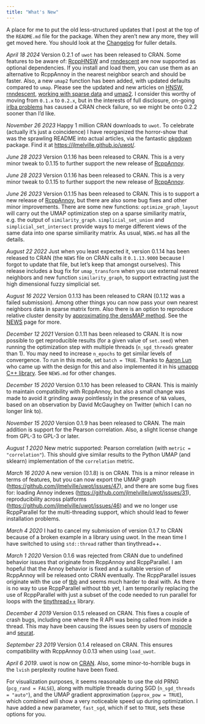 ```yaml
---
title: "What's New"
---
```


A place for me to put the old less-structured updates that I post at the top of
the `README.md` file for the package. When they aren't new any more, they will
get moved here. You should look at the
[Changelog](https://jlmelville.github.io/uwot/news/index.html) for fuller 
details.

*April 18 2024* Version 0.2.1 of `uwot` has been released to CRAN. Some features 
to be aware of: [RcppHNSW](https://cran.r-project.org/package=rnndescent) and
[rnndescent](https://cran.r-project.org/package=rnndescent) are now supported as
optional dependencies. If you install and load them, you can use them as an
alternative to RcppAnnoy in the nearest neighbor search and should be faster.
Also, a new `umap2` function has been added, with updated defaults compared to
`umap`. Please see the updated and new articles on
[HNSW](https://jlmelville.github.io/uwot/articles/hnsw-umap.html), 
[rnndescent](https://jlmelville.github.io/uwot/articles/rnndescent-umap.html),
[working with sparse data](https://jlmelville.github.io/uwot/articles/sparse-data-example.html)
and [umap2](https://jlmelville.github.io/uwot/articles/umap2.html). I consider
this worthy of moving from `0.1.x` to `0.2.x`, but in the interests of full
disclosure, on-going
[irlba problems](https://github.com/jlmelville/uwot/issues/115) has caused a
CRAN check failure, so we might be onto 0.2.2 sooner than I'd like.

*November 26 2023* Happy 1 million CRAN downloads to `uwot`. To celebrate 
(actually it's just a coincidence) I have reorganized the horror-show that was
the sprawling README into actual articles, via the fantastic
[pkgdown](https://pkgdown.r-lib.org/) package. Find it at
<https://jlmelville.github.io/uwot/>.

*June 28 2023* Version 0.1.16 has been released to CRAN. This is a very minor
tweak to 0.1.15 to further support the new release of [RcppAnnoy](https://cran.r-project.org/package=RcppAnnoy).

*June 28 2023* Version 0.1.16 has been released to CRAN. This is a very minor
tweak to 0.1.15 to further support the new release of 
[RcppAnnoy](https://cran.r-project.org/package=RcppAnnoy).

*June 26 2023* Version 0.1.15 has been released to CRAN. This is to support a
new release of [RcppAnnoy](https://cran.r-project.org/package=RcppAnnoy), but
there are also some bug fixes and other minor improvements. There are some new
functions: `optimize_graph_layout` will carry out the UMAP optimization
step on a sparse similiarity matrix, e.g. the output of `similarity_graph`.
`simplicial_set_union` and `simplicial_set_intersect` provide ways to merge 
different views of the same data into one sparse similiarity matrix. As usual,
`NEWS.md` has all the details.

*August 22 2022* Just when you least expected it, version 0.1.14 has been 
released to CRAN (the `NEWS` file on CRAN calls it `0.1.13.9000` because I
forgot to update that file, but let's keep that amongst ourselves). This release
includes a bug fix for `umap_transform` when you use external nearest neighbors
and new function `similarity_graph`, to support extracting just the high
dimensional fuzzy simplicial set.

*August 16 2022* Version 0.1.13 has been released to CRAN (0.1.12 was a failed
submission). Among other things you can now pass your own nearest neighbors data
in sparse matrix form. Also there is an option to reproduce relative cluster
density by
[approximating the densMAP method](https://jlmelville.github.io/uwot/articles/leopold.html).
See the [NEWS](https://github.com/jlmelville/uwot/blob/master/NEWS.md#uwot-0113)
page for more.

*December 12 2021* Version 0.1.11 has been released to CRAN. It is now possible
to get reproducible results (for a given value of `set.seed`) when running
the optimization step with multiple threads (`n_sgd_threads` greater than 1).
You may need to increase `n_epochs` to get similar levels of convergence. To run
in this mode, set `batch = TRUE`. Thanks to [Aaron Lun](https://github.com/LTLA)
who came up with the design for this and also implemented it in his 
[umappp C++ library](https://github.com/LTLA/umappp). See `NEWS.md` for other
changes.

*December 15 2020* Version 0.1.10 has been released to CRAN. This is mainly
to maintain compatibility with RcppAnnoy, but also a small change was made to
avoid it grinding away pointlessly in the presence of `NA` values, based on
an observation by David McGaughey on Twitter (which I can no longer link to).

*November 15 2020* Version 0.1.9 has been released to CRAN. The main addition is
support for the Pearson correlation. Also, a slight license change from GPL-3
to GPL-3 or later.

*August 1 2020* New metric supported: Pearson correlation (with 
`metric = "correlation"`). This should give similar results to the Python UMAP
(and sklearn) implementation of the `correlation` metric.

*March 16 2020* A new version (0.1.8) is on CRAN. This is a minor release in terms of
features, but you can now export the UMAP graph (<https://github.com/jlmelville/uwot/issues/47>),
and there are some bug fixes for: loading Annoy indexes
(<https://github.com/jlmelville/uwot/issues/31>), reproducibility across platforms
(<https://github.com/jlmelville/uwot/issues/46>) and we no longer use RcppParallel for the
multi-threading support, which should lead to fewer installation problems.

*March 4 2020* I had to cancel my submission of version 0.1.7 to CRAN because of
a broken example in a library using uwot. In the mean time I have switched to
using `std::thread` rather than tinythread++.

*March 1 2020* Version 0.1.6 was rejected from CRAN due to undefined behavior
issues that originate from RcppAnnoy and RcppParallel. I am hopeful that the
Annoy behavior is fixed and a suitable version of RcppAnnoy will be released
onto CRAN eventually. The RcppParallel issues originate with the use of
[tbb](https://github.com/oneapi-src/oneTBB) and seems much harder to deal with. As there
is no way to use RcppParallel without tbb yet, I am temporarily replacing the
use of RcppParallel with just a subset of the code needed to run parallel for
loops with the [tinythread++](https://tinythreadpp.bitsnbites.eu/) library.

*December 4 2019* Version 0.1.5 released on CRAN. This fixes a couple of crash
bugs, including one where the R API was being called from inside a thread. This
may have been causing the issues seen by users of
[monocle](https://github.com/cole-trapnell-lab/monocle3/issues/186)
and [seurat](https://github.com/satijalab/seurat/issues/2256).

*September 23 2019* Version 0.1.4 released on CRAN. This ensures compatibility
with RcppAnnoy 0.0.13 when using `load_uwot`.

*April 6 2019*. uwot is now on [CRAN](https://cran.r-project.org/package=uwot).
Also, some minor-to-horrible bugs in the `lvish` perplexity routine have been
fixed.

For visualization purposes, it seems reasonable to use the old PRNG
(`pcg_rand = FALSE`), along with multiple threads during SGD
(`n_sgd_threads = "auto"`), and the UMAP gradient approximation
(`approx_pow = TRUE`), which combined will show a very noticeable speed up
during optimization. I have added a new parameter, `fast_sgd`, which if set to
`TRUE`, sets these options for you.
